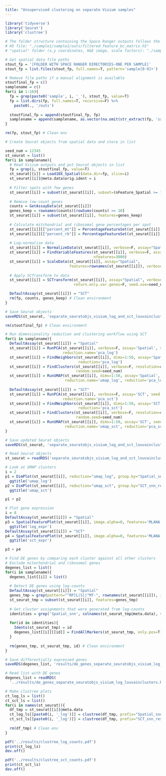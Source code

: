 ```yaml
---
title: "Unsupervised clustering on separate Visium samples"
---
```


```r
library('tidyverse')
library('Seurat')
library('clustree')
```

```r
# The folder structure containing the Space Ranger outputs follows the format:
# H5 file: "./sample1/sample1/outs/filtered_feature_bc_matrix.h5"
# "spatial" folder (x,y coordinates, H&E image, scale factors): "./sample1/sample1/outs/spatial"

# Get spatial data file paths
stout_fp = '[FOLDER WITH SPACE RANGER DIRECTORIES-ONE PER SAMPLE]'
stout_fp = list.files(stout_fp, full.names=T, pattern='sample[0-9]+')

# Remove file paths if a manual alignment is available
stoutfinal_fp = c()
samplename = c()
for(i in 1:16){
  fp = grep(paste0('sample', i, '_'), stout_fp, value=T)
  fp = list.dirs(fp, full.names=T, recursive=F) %>%
    paste0(., '/outs')
  
  stoutfinal_fp = append(stoutfinal_fp, fp)
  samplename = append(samplename, as.vector(na.omit(str_extract(fp, 'sample[0-9]+_[A-Z0-9_?]+'))))
}

rm(fp, stout_fp) # Clean env
```

```r
# Create Seurat objects from spatial data and store in list

seed_num = 12345
st_seurat = list()
for(i in samplename){
  # Read Visium outputs and put Seurat objects in list
  fp = grep(i, stoutfinal_fp, value=T)
  st_seurat[[i]] = Load10X_Spatial(data.dir=fp, slice=i)
  st_seurat[[i]]@meta.data$orig.ident = i
  
  # Filter spots with few genes
  st_seurat[[i]] = subset(st_seurat[[i]], subset=(nFeature_Spatial >= 100))
  
  # Remove low-count genes
  counts = GetAssayData(st_seurat[[i]])
  genes_keep = rownames(counts)[rowSums(counts) >= 10]
  st_seurat[[i]] = subset(st_seurat[[i]], features=genes_keep)
  
  # Calculate mitchondrial and ribosomal gene percentages per spot
  st_seurat[[i]][["percent_mt"]] = PercentageFeatureSet(st_seurat[[i]], pattern="^MT-")
  st_seurat[[i]][["percent_rb"]] = PercentageFeatureSet(st_seurat[[i]], pattern="^RP[L|S]")
  
  # Log-normalize data
  st_seurat[[i]] = NormalizeData(st_seurat[[i]], verbose=F, assay="Spatial")
  st_seurat[[i]] = FindVariableFeatures(st_seurat[[i]], verbose=F, assay="Spatial", 
                                        nfeatures=3000)
  st_seurat[[i]] = ScaleData(st_seurat[[i]], assay="Spatial", 
                             features=rownames(st_seurat[[i]]), verbose=F)
  
  # Apply SCTransform to data
  st_seurat[[i]] = SCTransform(st_seurat[[i]], assay="Spatial", verbose=F, 
                               return.only.var.genes=F, seed.use=seed_num)

  DefaultAssay(st_seurat[[i]]) = "SCT"
  rm(fp, counts, genes_keep) # Clean environment
}

# Save Seurat objects
saveRDS(st_seurat, 'separate_seuratobjs_visium_log_and_sct_louvainclusters.RDS')

rm(stoutfinal_fp) # Clean environment
```

```r
# Run dimensionality reduction and clustering workflow using SCT
for(i in samplename){
  DefaultAssay(st_seurat[[i]]) = "Spatial"
  st_seurat[[i]] = RunPCA(st_seurat[[i]], verbose=F, assay='Spatial', seed.use=seed_num, 
                          reduction.name='pca_log')
  st_seurat[[i]] = FindNeighbors(st_seurat[[i]], dims=1:50, assay='Spatial', verbose=F,
                                 reduction='pca_log')
  st_seurat[[i]] = FindClusters(st_seurat[[i]], verbose=F, resolution=c(0.1, 0.4, 0.8, 1.2, 1.6, 2.0, 2.4),
                                random.seed=seed_num)
  st_seurat[[i]] = RunUMAP(st_seurat[[i]], dims=1:50, assay='Spatial', seed.use=seed_num,
                           reduction.name='umap_log', reduction='pca_log')
  
  DefaultAssay(st_seurat[[i]]) = "SCT"
  st_seurat[[i]] = RunPCA(st_seurat[[i]], verbose=F, assay='SCT', seed.use=seed_num, 
                          reduction.name='pca_sct')
  st_seurat[[i]] = FindNeighbors(st_seurat[[i]], dims=1:50, assay='SCT', verbose=F,
                                 reduction='pca_sct')
  st_seurat[[i]] = FindClusters(st_seurat[[i]], verbose=F, resolution=c(0.1, 0.4, 0.8, 1.2, 1.6, 2.0, 2.4),
                                random.seed=seed_num)
  st_seurat[[i]] = RunUMAP(st_seurat[[i]], dims=1:50, assay='SCT', seed.use=seed_num, 
                           reduction.name='umap_sct', reduction='pca_sct')
}

# Save updated Seurat objects
saveRDS(st_seurat, 'separate_seuratobjs_visium_log_and_sct_louvainclusters.RDS')
```

```r
# Read Seurat objects
st_seurat = readRDS('separate_seuratobjs_visium_log_and_sct_louvainclusters.RDS')
```

```r
# Look at UMAP clusters
i = 2
p1 = DimPlot(st_seurat[[i]], reduction="umap_log", group.by="Spatial_snn_res.0.8") +
  ggtitle('umap_log')
p2 = DimPlot(st_seurat[[i]], reduction="umap_sct", group.by="SCT_snn_res.0.8") +
  ggtitle('umap_sct')

p1 + p2
```

```r
# Plot gene expression
i = 8
DefaultAssay(st_seurat[[i]]) = "Spatial"
p3 = SpatialFeaturePlot(st_seurat[[i]], image.alpha=0, features='MLANA') +
  ggtitle('log_expr')
DefaultAssay(st_seurat[[i]]) = "SCT"
p4 = SpatialFeaturePlot(st_seurat[[i]], image.alpha=0, features='MLANA') +
  ggtitle('sct_expr')

p3 + p4
```

```r
# Find DE genes by comparing each cluster against all other clusters
# Exclude mitochondrial and ribosomal genes
degenes_list = list()
for(i in samplename){
  degenes_list[[i]] = list()
  
  # Detect DE genes using log-counts
  DefaultAssay(st_seurat[[i]]) = "Spatial"
  genes_tmp = grep(pattern="^RP[L|S]|^MT-", rownames(st_seurat[[i]]), invert=T, value=T)
  st_seurat_tmp = subset(st_seurat[[i]], features=genes_tmp)
  
  # Get cluster assignments that were generated from log-counts
  identities = grep('Spatial_snn', colnames(st_seurat_tmp@meta.data), value=T)
  
  for(id in identities){
    Idents(st_seurat_tmp) = id
    degenes_list[[i]][[id]] = FindAllMarkers(st_seurat_tmp, only.pos=T)
  }
  
  rm(genes_tmp, st_seurat_tmp, id) # Clean environment
}

# Save differentially expressed genes
saveRDS(degenes_list, 'results/de_genes_separate_seuratobjs_visium_log_louvainclusters.RDS')
```

```r
# Read list with DE genes
degenes_list = readRDS(
  '../results/de_genes_separate_seuratobjs_visium_log_louvainclusters.RDS')
```

```r
# Make clustree plots
ct_log_ls = list()
ct_sct_ls = list()
for(i in names(st_seurat)){
  df_tmp = st_seurat[[i]]@meta.data
  ct_log_ls[[paste0(i, '_log')]] = clustree(df_tmp, prefix="Spatial_snn_res.", node_colour="sc3_stability") + ggtitle(i)
  ct_sct_ls[[paste0(i, '_log')]] = clustree(df_tmp, prefix="SCT_snn_res.", node_colour="sc3_stability") + ggtitle(i)
  
  rm(df_tmp) # Clean env
}

pdf('../results/clustree_log_counts.pdf')
print(ct_log_ls)
dev.off()

pdf('../results/clustree_sct_counts.pdf')
print(ct_sct_ls)
dev.off()
```

